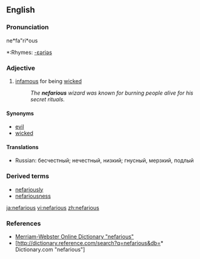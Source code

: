 ==English==
===Pronunciation===
ne*fa"ri*ous
*:Rhymes: [[Rhymes:English:-ɛəriəs|-ɛəriəs]]

===Adjective===
{{en-adj}}
# [[infamous]] for being [[wicked]]
#:''The '''nefarious''' wizard was known for burning people alive for his secret rituals.''

====Synonyms====
*[[evil]]
*[[wicked]]

====Translations====
*Russian: бесчестный; нечестный, низкий; гнусный, мерзкий, подлый

===Derived terms===
* [[nefariously]]
* [[nefariousness]]

[[ja:nefarious]]
[[vi:nefarious]]
[[zh:nefarious]]

===References===
*[http://www.m-w.com/cgi-bin/dictionary?va=nefarious Merriam-Webster Online Dictionary "nefarious"]
*[http://dictionary.reference.com/search?q=nefarious&db=* Dictionary.com "nefarious"]